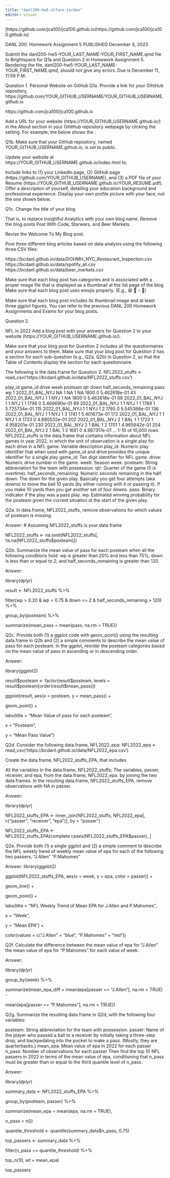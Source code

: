 ```yaml
---
title: "danl200-hw5-alfano-jordan"
editor: visual
---
```


\[https://github.com/jca100/jca100.github.io(https://github.com/jca100/jca100.github.io)

DANL 200: Homework Assignment 5 PUBLISHED December 4, 2023

Submit the danl200-hw5-YOUR_LAST_NAME-YOUR_FIRST_NAME.qmd file to Brightspace for Q1a and Question 2 in Homework Assignment 5. Rendering the file, danl200-hw5-YOUR_LAST_NAME-YOUR_FIRST_NAME.qmd, should not give any errors. Due is December 11, 11:59 P.M.

Question 1. Personal Website on GitHub Q1a. Provide a link for your GihtHub repository, https://github.com/YOUR_GITHUB_USERNAME/YOUR_GITHUB_USERNAME.github.io

https://github.com/jca100/jca100.github.io

Add a URL for your website (https://YOUR_GITHUB_USERNAME.github.io/) in the About section in your GihtHub repository webpage by clicking the setting. For example, the below shows the :

Q1b. Make sure that your GitHub repository, named YOUR_GITHUB_USERNAME.github.io, is set to public.

Update your website at https://YOUR_GITHUB_USERNAME.github.io/index.html to:

Include links to (1) your LinkedIn page, (2) GitHub page (https://github.com/YOUR_GITHUB_USERNAME), and (3) a PDF file of your Rèsume (https://YOUR_GITHUB_USERNAME.github.io/YOUR_RESUME.pdf). Offer a description of yourself, detailing your education background and professional experience. Display your own profile picture with your face, not the one shown below.

Q1c. Change the title of your blog.

That is, to replace Insightful Analytics with your own blog name. Remove the blog posts Post With Code, Starwars, and Beer Markets.

Revise the Welcome To My Blog post.

Post three different blog articles based on data analysis using the following three CSV files:

https://bcdanl.github.io/data/DOHMH_NYC_Restaurant_Inspection.csv https://bcdanl.github.io/data/spotify_all.csv https://bcdanl.github.io/data/beer_markets.csv

Make sure that each blog post has categories and is associated with a proper image file that is displayed as a thumbnail at the list page of the blog. Make sure that each blog post uses emojis properly. (E.g., 😄 🍺 🎶 🍕)

Make sure that each blog post includes its thumbnail image and at least three ggplot figures. You can refer to the previous DANL 200 Homework Assignments and Exams for your blog posts.

Question 2.

NFL in 2022 Add a blog post with your answers for Question 2 to your website (https://YOUR_GITHUB_USERNAME.github.io/).

Make sure that your blog post for Question 2 includes all the questionnaires and your answers to them. Make sure that your blog post for Question 2 has a section for each sub-question (e.g., Q2a, Q2b) in Question 2, so that the Table of Contents display the section for each questionnaire.

The following is the data.frame for Question 2. NFL2022_stuffs \<- read_csv('https://bcdanl.github.io/data/NFL2022_stuffs.csv')

play_id <dbl> game_id <chr> drive <dbl> week <dbl> posteam <chr> qtr <dbl> down <dbl> half_seconds_remaining <dbl> pass <dbl> wp <dbl> 1 2022_01_BAL_NYJ NA 1 NA 1 NA 1800 0 5.462618e-01 43 2022_01_BAL_NYJ 1 1 NYJ 1 NA 1800 0 5.462618e-01 68 2022_01_BAL_NYJ 1 1 NYJ 1 1 1796 0 5.469690e-01 89 2022_01_BAL_NYJ 1 1 NYJ 1 1 1769 1 5.725734e-01 115 2022_01_BAL_NYJ 1 1 NYJ 1 2 1765 0 5.545366e-01 136 2022_01_BAL_NYJ 1 1 NYJ 1 3 1741 1 5.401673e-01 172 2022_01_BAL_NYJ 1 1 NYJ 1 4 1733 0 4.880532e-01 202 2022_01_BAL_NYJ 2 1 BAL 1 1 1722 1 4.958201e-01 230 2022_01_BAL_NYJ 2 1 BAL 1 2 1701 1 4.965942e-01 254 2022_01_BAL_NYJ 2 1 BAL 1 3 1661 0 4.987317e-01 ... 1-10 of 10,000 rows NFL2022_stuffs is the data.frame that contains information about NFL games in year 2022, in which the unit of observation is a single play for each drive in a NFL game. Variable description play_id: Numeric play identifier that when used with game_id and drive provides the unique identifier for a single play game_id: Ten digit identifier for NFL game. drive: Numeric drive number in the game. week: Season week. posteam: String abbreviation for the team with possession. qtr: Quarter of the game (5 is overtime). half_seconds_remaining: Numeric seconds remaining in the half. down: The down for the given play. Basically you get four attempts (aka downs) to move the ball 10 yards (by either running with it or passing it). If you make 10 yards then you get another set of four downs. pass: Binary indicator if the play was a pass play. wp: Estimated winning probability for the posteam given the current situation at the start of the given play.

Q2a. In data.frame, NFL2022_stuffs, remove observations for which values of posteam is missing.

Answer: \# Assuming NFL2022_stuffs is your data frame

NFL2022_stuffs \<- na.omit(NFL2022_stuffs\[, !is.na(NFL2022_stuffs\$posteam)\])

Q2b. Summarize the mean value of pass for each posteam when all the following conditions hold: wp is greater than 20% and less than 75%; down is less than or equal to 2; and half_seconds_remaining is greater than 120.

Answer:

library(dplyr)

result \<- NFL2022_stuffs %\>%

filter(wp \> 0.20 & wp \< 0.75 & down \<= 2 & half_seconds_remaining \> 120) %\>%

group_by(posteam) %\>%

summarize(mean_pass = mean(pass, na.rm = TRUE))

Q2c. Provide both (1) a ggplot code with geom_point() using the resulting data.frame in Q2b and (2) a simple comments to describe the mean value of pass for each posteam. In the ggplot, reorder the posteam categories based on the mean value of pass in ascending or in descending order.

Answer:

library(ggplot2)

result\$posteam \<- factor(result\$posteam, levels = result\$posteam\[order(result\$mean_pass)\])

ggplot(result, aes(x = posteam, y = mean_pass)) +

geom_point() +

labs(title = "Mean Value of pass for each posteam",

x = "Posteam",

y = "Mean Pass Value")

Q2d. Consider the following data.frame, NFL2022_epa: NFL2022_epa \<- read_csv('https://bcdanl.github.io/data/NFL2022_epa.csv')

Create the data.frame, NFL2022_stuffs_EPA, that includes

All the variables in the data.frame, NFL2022_stuffs; The variables, passer, receiver, and epa, from the data.frame, NFL2022_epa. by joining the two data.frames. In the resulting data.frame, NFL2022_stuffs_EPA, remove observations with NA in passer.

Answer:

library(dplyr)

NFL2022_stuffs_EPA \<- inner_join(NFL2022_stuffs, NFL2022_epa\[, c("passer", "receiver", "epa")\], by = "passer")

NFL2022_stuffs_EPA \<- NFL2022_stuffs_EPA\[complete.cases(NFL2022_stuffs_EPA\$passer), \]

Q2e. Provide both (1) a single ggplot and (2) a simple comment to describe the NFL weekly trend of weekly mean value of epa for each of the following two passers, "J.Allen" "P.Mahomes"

Answer: library(ggplot2)

ggplot(NFL2022_stuffs_EPA, aes(x = week, y = epa, color = passer)) +

geom_line() +

geom_point() +

labs(title = "NFL Weekly Trend of Mean EPA for J.Allen and P.Mahomes",

x = "Week",

y = "Mean EPA") +

color(values = c("J.Allen" = "blue", "P.Mahomes" = "red"))

Q2f. Calculate the difference between the mean value of epa for "J.Allen" the mean value of epa for "P.Mahomes" for each value of week.

Answer:

library(dplyr)

group_by(week) %\>%

summarize(mean_epa_diff = mean(epa\[passer == "J.Allen"\], na.rm = TRUE) -

mean(epa\[passer == "P.Mahomes"\], na.rm = TRUE))

Q2g. Summarize the resulting data.frame in Q2d, with the following four variables:

posteam: String abbreviation for the team with possession. passer: Name of the player who passed a ball to a receiver by initially taking a three-step drop, and backpedaling into the pocket to make a pass. (Mostly, they are quarterbacks.) mean_epa: Mean value of epa in 2022 for each passer n_pass: Number of observations for each passer Then find the top 10 NFL passers in 2022 in terms of the mean value of epa, conditioning that n_pass must be greater than or equal to the third quantile level of n_pass.

Answer:

library(dplyr)

summary_data \<- NFL2022_stuffs_EPA %\>%

group_by(posteam, passer) %\>%

summarize(mean_epa = mean(epa, na.rm = TRUE),

n_pass = n())

quantile_threshold \<- quantile(summary_data\$n_pass, 0.75)

top_passers \<- summary_data %\>%

filter(n_pass \>= quantile_threshold) %\>%

top_n(10, wt = mean_epa)

top_passers

## 
